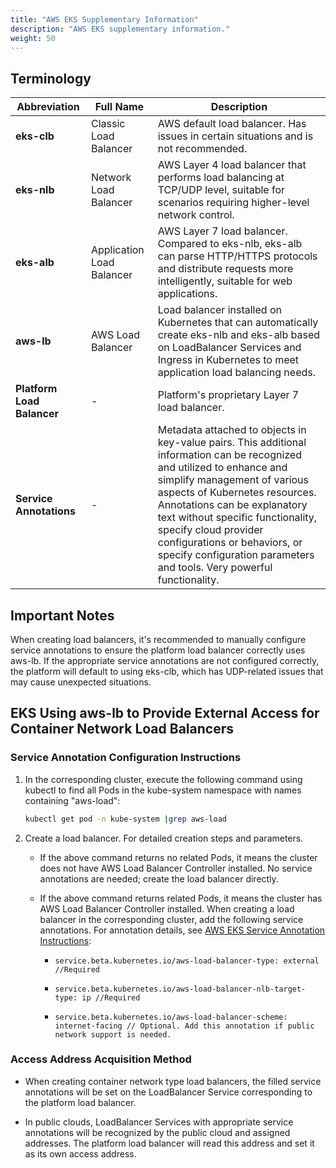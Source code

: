 ```yaml
---
title: "AWS EKS Supplementary Information"
description: "AWS EKS supplementary information."
weight: 50
---
```


## Terminology

| Abbreviation | Full Name | Description |
|---|---|---|
| **eks-clb** | Classic Load Balancer | AWS default load balancer. Has issues in certain situations and is not recommended. |
| **eks-nlb** | Network Load Balancer | AWS Layer 4 load balancer that performs load balancing at TCP/UDP level, suitable for scenarios requiring higher-level network control. |
| **eks-alb** | Application Load Balancer | AWS Layer 7 load balancer. Compared to eks-nlb, eks-alb can parse HTTP/HTTPS protocols and distribute requests more intelligently, suitable for web applications. |
| **aws-lb** | AWS Load Balancer | Load balancer installed on Kubernetes that can automatically create eks-nlb and eks-alb based on LoadBalancer Services and Ingress in Kubernetes to meet application load balancing needs. |
| **Platform Load Balancer** | - | Platform's proprietary Layer 7 load balancer. |
| **Service Annotations** | - | Metadata attached to objects in key-value pairs. This additional information can be recognized and utilized to enhance and simplify management of various aspects of Kubernetes resources. Annotations can be explanatory text without specific functionality, specify cloud provider configurations or behaviors, or specify configuration parameters and tools. Very powerful functionality. |

## Important Notes

When creating load balancers, it's recommended to manually configure service annotations to ensure the platform load balancer correctly uses aws-lb. If the appropriate service annotations are not configured correctly, the platform will default to using eks-clb, which has UDP-related issues that may cause unexpected situations.

## EKS Using aws-lb to Provide External Access for Container Network Load Balancers

### Service Annotation Configuration Instructions

1. In the corresponding cluster, execute the following command using kubectl to find all Pods in the kube-system namespace with names containing "aws-load":

    ```bash
    kubectl get pod -n kube-system |grep aws-load
    ```

2. Create a load balancer. For detailed creation steps and parameters.

    * If the above command returns no related Pods, it means the cluster does not have AWS Load Balancer Controller installed. No service annotations are needed; create the load balancer directly.

    * If the above command returns related Pods, it means the cluster has AWS Load Balancer Controller installed. When creating a load balancer in the corresponding cluster, add the following service annotations. For annotation details, see [AWS EKS Service Annotation Instructions](/configure/networking/how_to/alb/deploy_alb.mdx#14):

        * `service.beta.kubernetes.io/aws-load-balancer-type: external //Required`
        
        * `service.beta.kubernetes.io/aws-load-balancer-nlb-target-type: ip //Required`
        
        * `service.beta.kubernetes.io/aws-load-balancer-scheme: internet-facing // Optional. Add this annotation if public network support is needed.`

### Access Address Acquisition Method

* When creating container network type load balancers, the filled service annotations will be set on the LoadBalancer Service corresponding to the platform load balancer.

* In public clouds, LoadBalancer Services with appropriate service annotations will be recognized by the public cloud and assigned addresses. The platform load balancer will read this address and set it as its own access address.
